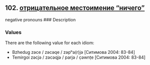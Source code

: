 ## 102. <a href =  'https://agricolamz.github.io/The_Circassian_Isoglosses_Database/102.html'>отрицательное местоимение "ничего"</a>
negative pronouns
### Description



### Values
There are the following value for each idiom:

* Bzhedug  zəce / zəcəqe / zəpʰa(r)jə [Ситимова 2004: 83-84] 
* Temirgoi  zəcjə / zəcəqjə / parjə / c̣əwnṭe [Ситимова 2004: 83-84] 


